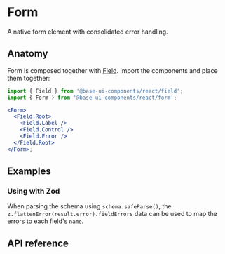 # Form

<Subtitle>A native form element with consolidated error handling.</Subtitle>

<Meta
  name="description"
  content="A high-quality, unstyled React form component with consolidated error handling."
/>

<Demo path="./demos/hero" />

## Anatomy

Form is composed together with [Field](/react/components/field). Import the components and place them together:

```jsx title="Anatomy"
import { Field } from '@base-ui-components/react/field';
import { Form } from '@base-ui-components/react/form';

<Form>
  <Field.Root>
    <Field.Label />
    <Field.Control />
    <Field.Error />
  </Field.Root>
</Form>;
```

## Examples

### Using with Zod

When parsing the schema using `schema.safeParse()`, the `z.flattenError(result.error).fieldErrors` data can be used to map the errors to each field's `name`.

<Demo path="./demos/zod" />

## API reference

<Reference component="Form" />

